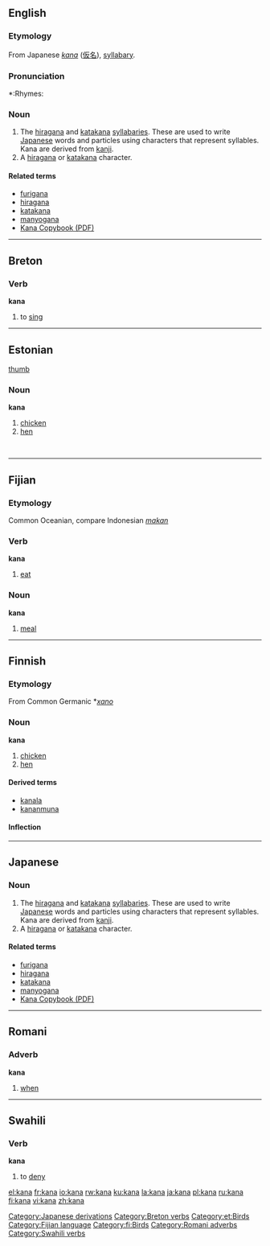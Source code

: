 ==English==
{{wikipedia}}
===Etymology===
From Japanese ''[[kana#Japanese|kana]]'' ([[仮名]]), [[syllabary]].

===Pronunciation===
*:Rhymes: {{IPA|[[Rhymes:English:-ɑːnə|-ɑːnə]]}}

===Noun===
{{en-noun|pl=kana}}

# The [[hiragana]] and [[katakana]] [[syllabary|syllabaries]]. These are used to write [[Japanese]] words and particles using characters that represent syllables. Kana are derived from [[kanji]].
# A [[hiragana]] or [[katakana]] character.

====Related terms====
*[[furigana]]
*[[hiragana]]
*[[katakana]]
*[[manyogana]]
*[http://brng.jp/50renshuu.pdf Kana Copybook (PDF)]
[[Category:Japanese derivations]]

----

==Breton==
===Verb===
'''kana'''

# to [[sing]]

[[Category:Breton verbs]]

----

==Estonian==
[[image:Chicken portrait.jpg|thumb]]
===Noun===
'''kana'''

# [[chicken]] 
# [[hen]]

[[Category:et:Birds]]

<br clear="all"/>

----

==Fijian==
===Etymology===
Common Oceanian, compare Indonesian ''[[makan]]''
===Verb===
'''kana'''

# [[eat]]

===Noun===
'''kana'''

# [[meal]]

[[Category:Fijian language]]

----

==Finnish==
===Etymology===
From Common Germanic *''[[xano]]''
===Noun===
'''kana'''

# [[chicken]] 
# [[hen]]

====Derived terms====
*[[kanala]]
*[[kananmuna]]

====Inflection====
{{Fi09a|kan|||}}

[[Category:fi:Birds]]

----

==Japanese==
===Noun===
{{ja-noun|r|hira=ひらがな|kata=カタカナ|kanji=漢字}}

# The [[hiragana]] and [[katakana]] [[syllabary|syllabaries]].  These are used to write [[Japanese]] words and particles using characters that represent syllables. Kana are derived from [[kanji]].
# A [[hiragana]] or [[katakana]] character.  

====Related terms====
*[[furigana]]
*[[hiragana]]
*[[katakana]]
*[[manyogana]]
*[http://brng.jp/50renshuu.pdf Kana Copybook (PDF)]
----

==Romani==

===Adverb===
'''kana'''

# [[when]]

[[Category:Romani adverbs]]

----

==Swahili==
===Verb===
'''kana'''

# to [[deny]]

[[Category:Swahili verbs]]

[[el:kana]]
[[fr:kana]]
[[io:kana]]
[[rw:kana]]
[[ku:kana]]
[[la:kana]]
[[ja:kana]]
[[pl:kana]]
[[ru:kana]]
[[fi:kana]]
[[vi:kana]]
[[zh:kana]]